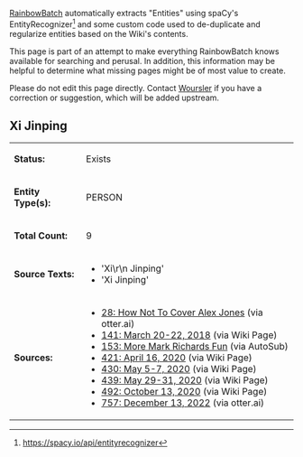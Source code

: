 [[User:RainbowBatch | RainbowBatch]] automatically extracts "Entities" using spaCy's EntityRecognizer<ref>https://spacy.io/api/entityrecognizer</ref> and some custom code used to de-duplicate and regularize entities based on the Wiki's contents.

This page is part of an attempt to make everything RainbowBatch knows available for searching and perusal. In addition, this information may be helpful to determine what missing pages might be of most value to create.

Please do not edit this page directly. Contact [[User:Woursler | Woursler]] if you have a correction or suggestion, which will be added upstream.

==Xi Jinping==
{| class="fandom-table"
|'''Status:'''
|Exists
|-
|'''Entity Type(s):'''
|PERSON
|-
|'''Total Count:'''
|9
|-
|'''Source Texts:'''
|

*'Xi\r\n    Jinping'
*'Xi Jinping'

|-
|'''Sources:'''
|

*[[28: How Not To Cover Alex Jones]] (via otter.ai)
*[[141: March 20-22, 2018]] (via Wiki Page)
*[[153: More Mark Richards Fun]] (via AutoSub)
*[[421: April 16, 2020]] (via Wiki Page)
*[[430: May 5-7, 2020]] (via Wiki Page)
*[[439: May 29-31, 2020]] (via Wiki Page)
*[[492: October 13, 2020]] (via Wiki Page)
*[[757: December 13, 2022]] (via otter.ai)

|}
